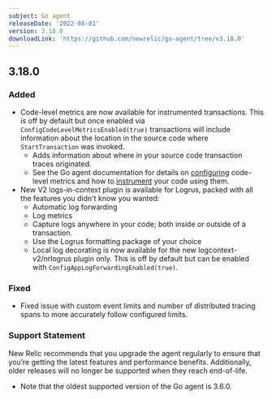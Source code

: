 ```yaml
---
subject: Go agent
releaseDate: '2022-08-01'
version: 3.18.0
downloadLink: 'https://github.com/newrelic/go-agent/tree/v3.18.0'
---
```

## 3.18.0
### Added
* Code-level metrics are now available for instrumented transactions. This is off by default but once enabled via `ConfigCodeLevelMetricsEnabled(true)` transactions will include information about the location in the source code where `StartTransaction` was invoked.
   * Adds information about where in your source code transaction traces originated.
   * See the Go agent documentation for details on [configuring](/docs/apm/agents/go-agent/configuration/go-agent-code-level-metrics-config) code-level metrics and how to [instrument](/docs/apm/agents/go-agent/instrumentation/go-agent-code-level-metrics-instrument) your code using them.
* New V2 logs-in-context plugin is available for Logrus, packed with all the features you didn't know you wanted:
   * Automatic log forwarding
   * Log metrics
   * Capture logs anywhere in your code; both inside or outside of a transaction.
   * Use the Logrus formatting package of your choice
   * Local log decorating is now available for the new logcontext-v2/nrlogrus plugin only. This is off by default but can be enabled with `ConfigAppLogForwardingEnabled(true)`.

### Fixed
 * Fixed issue with custom event limits and number of distributed tracing spans to more accurately follow configured limits.

### Support Statement
New Relic recommends that you upgrade the agent regularly to ensure that you’re getting the latest features and performance benefits. Additionally, older releases will no longer be supported when they reach end-of-life.
* Note that the oldest supported version of the Go agent is 3.6.0.
